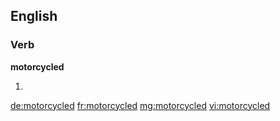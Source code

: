 ==English==

===Verb===
'''motorcycled'''

# {{past of|motorcycle}}

[[de:motorcycled]]
[[fr:motorcycled]]
[[mg:motorcycled]]
[[vi:motorcycled]]